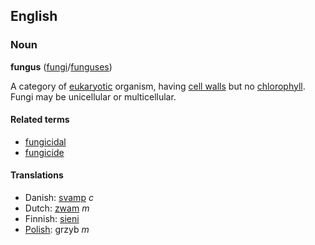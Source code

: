 ==English==

===Noun===
'''fungus''' ([[fungi]]/[[funguses]])

A category of [[eukaryote|eukaryotic]] organism, having [[cell wall]]s but no [[chlorophyll]]. Fungi may be unicellular or multicellular.

====Related terms====
*[[fungicidal]]
*[[fungicide]]

====Translations====
*Danish: [[svamp]] ''c''
*Dutch: [[zwam]] ''m''
*Finnish: [[sieni]]
*[[Polish]]: grzyb ''m''